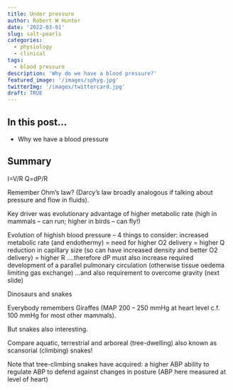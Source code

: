 ```yaml
---
title: Under pressure
author: Robert W Hunter
date: '2022-03-01'
slug: salt-pearls
categories:
  - physiology
  - clinical
tags:
  - blood pressure
description: 'Why do we have a blood pressure?'
featured_image: '/images/sphyg.jpg'
twitterImg: '/images/twittercard.jpg'
draft: TRUE
---
```


## In this post...

- Why we have a blood pressure


## Summary

I=V/R
Q=dP/R


Remember Ohm’s law?  (Darcy’s law broadly analogous if talking about pressure and flow in fluids).  

Key driver was evolutionary advantage of higher metabolic rate (high in mammals – can run; higher in birds – can fly!)

Evolution of highish blood pressure – 4 things to consider:
increased metabolic rate (and endothermy) = need for higher O2 delivery = higher Q
reduction in capillary size (so can have increased density and better O2 delivery) = higher R ….therefore dP must also increase
required development of a parallel pulmonary circulation (otherwise tissue oedema limiting gas exchange)
…and also requirement to overcome gravity (next slide)


Dinosaurs and snakes

Everybody remembers Giraffes (MAP 200 – 250 mmHg at heart level c.f. 100 mmHg for most other mammals).  

But snakes also interesting.  

Compare aquatic, terrestrial and arboreal (tree-dwelling) also known as scansorial (climbing) snakes!

Note that tree-climbing snakes have acquired:
a higher ABP
ability to regulate ABP to defend against changes in posture (ABP here measured at level of heart) 

